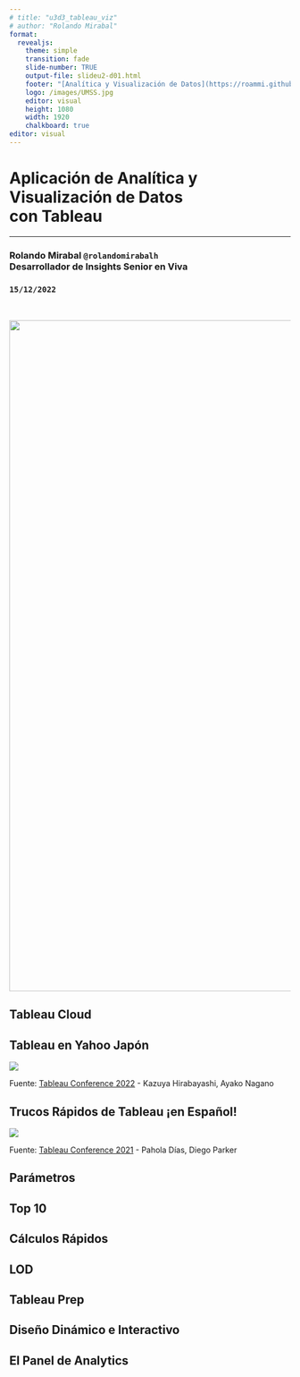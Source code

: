 ```yaml
---
# title: "u3d3_tableau_viz"
# author: "Rolando Mirabal"
format: 
  revealjs:
    theme: simple
    transition: fade
    slide-number: TRUE
    output-file: slideu2-d01.html
    footer: "[Analítica y Visualización de Datos](https://roammi.github.io/data_analytics_and_viz_module/)"
    logo: /images/UMSS.jpg
    editor: visual
    height: 1080
    width: 1920
    chalkboard: true
editor: visual
---
```


<h1>Aplicación de Analítica y <br>Visualización de Datos <br> con Tableau</h1>

<hr>

<h3>Rolando Mirabal `@rolandomirabalh`<br> Desarrollador de Insights Senior en Viva</h3>

<h3>`15/12/2022`</h3>

<br>

![](images/paste-215AEB45.png){.absolute top="200" left="650" width="1200"}

## Tableau Cloud

## Tableau en Yahoo Japón

![](images/paste-B1B5AB15.png)

Fuente: [Tableau Conference 2022](https://www.tableau.com/events/tc/2022/yahoo-japan-sukiruheruto-quansheyuanhetetafenxinoliwo-skill-belt-power-analytics#form-gate-content) - Kazuya Hirabayashi, Ayako Nagano

## **Trucos Rápidos de Tableau ¡en Español!**

![](images/paste-137720FE.png)

Fuente: [Tableau Conference 2021](https://www.tableau.com/events/tc/2021/trucos-rapidos-de-tableau-en-espanol-subtitled-english#form-gate-content) - Pahola Días, Diego Parker

## Parámetros

## Top 10

## Cálculos Rápidos

## LOD

## Tableau Prep

## Diseño Dinámico e Interactivo

## El Panel de Analytics
